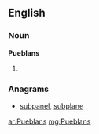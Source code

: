 ==English==

===Noun===
'''Pueblans'''

# {{plural of|[[Pueblan]]}}

===Anagrams===
* [[subpanel#English|subpanel]], [[subplane#English|subplane]]

[[ar:Pueblans]]
[[mg:Pueblans]]